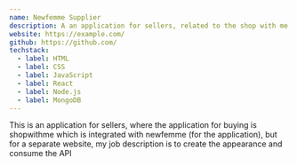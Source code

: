 ```yaml
---
name: Newfemme Supplier
description: A an application for sellers, related to the shop with me application
website: https://example.com/
github: https://github.com/
techstack:
  - label: HTML
  - label: CSS
  - label: JavaScript
  - label: React
  - label: Node.js
  - label: MongoDB
---
```


This is an application for sellers, where the application for buying is shopwithme which is integrated with newfemme (for the application), but for a separate website, my job description is to create the appearance and consume the API